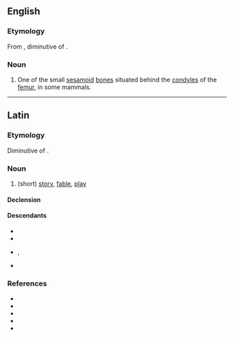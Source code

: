 ==English==

===Etymology===
From {{bor|en|NL.|fabella}}, diminutive of {{der|en|la|faba|t=bean}}.

===Noun===
{{en-noun|fabellae}}

# {{lb|en|anatomy}} One of the small [[sesamoid]] [[bone]]s situated behind the [[condyles]] of the [[femur]], in some mammals.

----

==Latin==

===Etymology===
Diminutive of {{m|la|fābula}}.

===Noun===
{{la-noun|fābella<1>}}

# (short) [[story]], [[fable]], [[play]]

====Declension====
{{la-ndecl|fābella<1>}}

====Descendants====
* {{desc|it|favella}}
* {{desc|pt|fabela}}
* {{desc|rm|faveala}}, {{l|rm|faviala}}
* {{desc|es|fabela}}

===References===
* {{R:L&S}}
* {{R:Elementary Lewis}}
* {{R:du Cange}}
* {{R:Gaffiot}}
* {{R:M&A}}